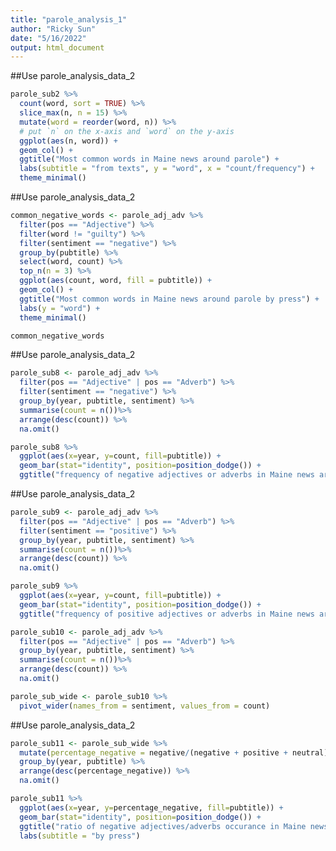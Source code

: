 ```yaml
---
title: "parole_analysis_1"
author: "Ricky Sun"
date: "5/16/2022"
output: html_document
---
```



##Use parole_analysis_data_2

```r
parole_sub2 %>%
  count(word, sort = TRUE) %>%
  slice_max(n, n = 15) %>%
  mutate(word = reorder(word, n)) %>%
  # put `n` on the x-axis and `word` on the y-axis
  ggplot(aes(n, word)) +
  geom_col() +
  ggtitle("Most common words in Maine news around parole") +
  labs(subtitle = "from texts", y = "word", x = "count/frequency") +
  theme_minimal()
```

##Use parole_analysis_data_2

```r
common_negative_words <- parole_adj_adv %>%
  filter(pos == "Adjective") %>%
  filter(word != "guilty") %>%
  filter(sentiment == "negative") %>%
  group_by(pubtitle) %>%
  select(word, count) %>%
  top_n(n = 3) %>%
  ggplot(aes(count, word, fill = pubtitle)) +
  geom_col() +
  ggtitle("Most common words in Maine news around parole by press") +
  labs(y = "word") +
  theme_minimal()

common_negative_words
```


##Use parole_analysis_data_2

```r
parole_sub8 <- parole_adj_adv %>%
  filter(pos == "Adjective" | pos == "Adverb") %>%
  filter(sentiment == "negative") %>%
  group_by(year, pubtitle, sentiment) %>%
  summarise(count = n())%>%
  arrange(desc(count)) %>%
  na.omit()

parole_sub8 %>%
  ggplot(aes(x=year, y=count, fill=pubtitle)) +
  geom_bar(stat="identity", position=position_dodge()) +
  ggtitle("frequency of negative adjectives or adverbs in Maine news around parole by press") 
```

##Use parole_analysis_data_2

```r
parole_sub9 <- parole_adj_adv %>%
  filter(pos == "Adjective" | pos == "Adverb") %>%
  filter(sentiment == "positive") %>%
  group_by(year, pubtitle, sentiment) %>%
  summarise(count = n())%>%
  arrange(desc(count)) %>%
  na.omit()

parole_sub9 %>%
  ggplot(aes(x=year, y=count, fill=pubtitle)) +
  geom_bar(stat="identity", position=position_dodge()) +
  ggtitle("frequency of positive adjectives or adverbs in Maine news around parole by press") 
```

```r
parole_sub10 <- parole_adj_adv %>%
  filter(pos == "Adjective" | pos == "Adverb") %>%
  group_by(year, pubtitle, sentiment) %>%
  summarise(count = n())%>%
  arrange(desc(count)) %>%
  na.omit()
```

```r
parole_sub_wide <- parole_sub10 %>%
  pivot_wider(names_from = sentiment, values_from = count)
```


##Use parole_analysis_data_2

```r
parole_sub11 <- parole_sub_wide %>%
  mutate(percentage_negative = negative/(negative + positive + neutral)) %>%
  group_by(year, pubtitle) %>%
  arrange(desc(percentage_negative)) %>%
  na.omit()

parole_sub11 %>%
  ggplot(aes(x=year, y=percentage_negative, fill=pubtitle)) +
  geom_bar(stat="identity", position=position_dodge()) +
  ggtitle("ratio of negative adjectives/adverbs occurance in Maine news around parole") +
  labs(subtitle = "by press")
```










